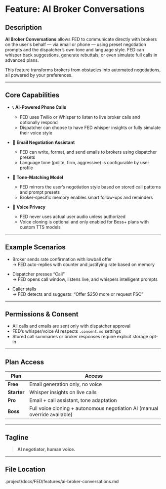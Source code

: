 # Feature: AI Broker Conversations

## Description

**AI Broker Conversations** allows FED to communicate directly with brokers on the user's behalf — via email or phone — using preset negotiation prompts and the dispatcher’s own tone and language style. FED can whisper back suggestions, generate rebuttals, or even simulate full calls in advanced plans.

This feature transforms brokers from obstacles into automated negotiations, all powered by your preferences.

---

## Core Capabilities

- 📞 **AI-Powered Phone Calls**
  - FED uses Twilio or Whisper to listen to live broker calls and optionally respond
  - Dispatcher can choose to have FED whisper insights or fully simulate their voice style

- 📧 **Email Negotiation Assistant**
  - FED can write, format, and send emails to brokers using dispatcher presets
  - Language tone (polite, firm, aggressive) is configurable by user profile

- 🧠 **Tone-Matching Model**
  - FED mirrors the user’s negotiation style based on stored call patterns and prompt presets
  - Broker-specific memory enables smart follow-ups and reminders

- 🔐 **Voice Privacy**
  - FED never uses actual user audio unless authorized
  - Voice cloning is optional and only enabled for Boss+ plans with custom TTS models

---

## Example Scenarios

- Broker sends rate confirmation with lowball offer  
  → FED auto-replies with counter and justifying rate based on memory

- Dispatcher presses “Call”  
  → FED opens call window, listens live, and whispers intelligent prompts

- Caller stalls  
  → FED detects and suggests: “Offer $250 more or request FSC”

---

## Permissions & Consent

- All calls and emails are sent only with dispatcher approval
- FED’s whisper/voice AI respects `.consent.md` settings
- Stored call summaries or broker responses require explicit storage opt-in

---

## Plan Access

| Plan | Access |
|------|--------|
| **Free** | Email generation only, no voice |
| **Starter** | Whisper insights on live calls |
| **Pro** | Email + call assistant, tone adaptation |
| **Boss** | Full voice cloning + autonomous negotiation AI (manual override available) |

---

## Tagline

> **AI negotiator, human voice.**

---

## File Location
.project/docs/FED/features/ai-broker-conversations.md
